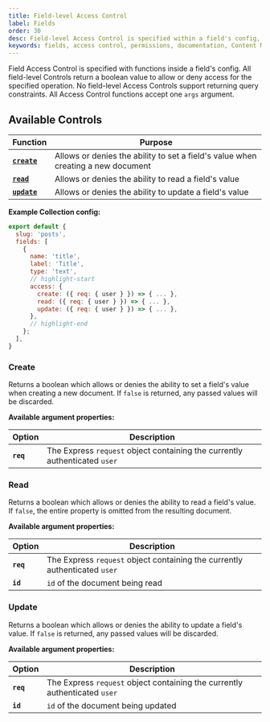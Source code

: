 ```yaml
---
title: Field-level Access Control
label: Fields
order: 30
desc: Field-level Access Control is specified within a field's config, and allows you to define which users can create, read or update Fields.
keywords: fields, access control, permissions, documentation, Content Management System, cms, headless, javascript, node, react, express
---
```


Field Access Control is specified with functions inside a field's config. All field-level Controls return a boolean value to allow or deny access for the specified operation. No field-level Access Controls support returning query constraints. All Access Control functions accept one `args` argument.

## Available Controls

| Function                | Purpose                                                                          |
| ----------------------- | -------------------------------------------------------------------------------- |
| **[`create`](#create)** | Allows or denies the ability to set a field's value when creating a new document |
| **[`read`](#read)**     | Allows or denies the ability to read a field's value                             |
| **[`update`](#update)** | Allows or denies the ability to update a field's value                           |

**Example Collection config:**

```js
export default {
  slug: 'posts',
  fields: [
    {
      name: 'title',
      label: 'Title',
      type: 'text',
      // highlight-start
      access: {
        create: ({ req: { user } }) => { ... },
        read: ({ req: { user } }) => { ... },
        update: ({ req: { user } }) => { ... },
      },
      // highlight-end
    };
  ],
}
```

### Create

Returns a boolean which allows or denies the ability to set a field's value when creating a new document. If `false` is returned, any passed values will be discarded.

**Available argument properties:**

| Option    | Description                                                                |
| --------- | -------------------------------------------------------------------------- |
| **`req`** | The Express `request` object containing the currently authenticated `user` |

### Read

Returns a boolean which allows or denies the ability to read a field's value. If `false`, the entire property is omitted from the resulting document.

**Available argument properties:**

| Option    | Description                                                                |
| --------- | -------------------------------------------------------------------------- |
| **`req`** | The Express `request` object containing the currently authenticated `user` |
| **`id`**  | `id` of the document being read                                            |

### Update

Returns a boolean which allows or denies the ability to update a field's value. If `false` is returned, any passed values will be discarded.

**Available argument properties:**

| Option    | Description                                                                |
| --------- | -------------------------------------------------------------------------- |
| **`req`** | The Express `request` object containing the currently authenticated `user` |
| **`id`**  | `id` of the document being updated                                         |
